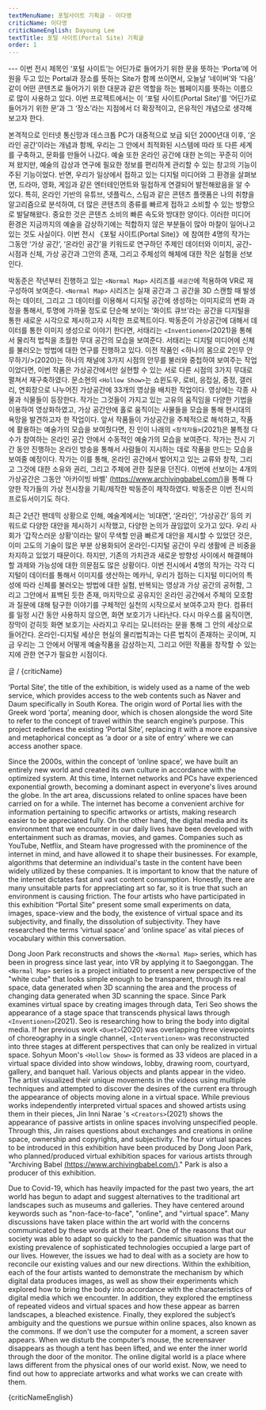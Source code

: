 ```yaml
---
textMenuName: 포털사이트 기획글 - 이다영
criticName: 이다영
criticNameEnglish: Dayoung Lee
textTitle: 포털 사이트(Portal Site) 기획글
order: 1
---
```

<TextBody />
---
 이번 전시 제목인 ‘포털 사이트’는 어딘가로 들어가기 위한 문을 뜻하는 ‘Porta’에 어원을 두고 있는 Portal과 장소를 뜻하는 Site가 함께 쓰이면서, 오늘날 ‘네이버’와 ‘다음’ 같이 어떤 콘텐츠로 들어가기 위한 대문과 같은 역할을 하는 웹페이지를 뜻하는 이름으로 많이 사용하고 있다. 이번 프로젝트에서는 이 ‘포털 사이트(Portal Site)’를 ‘어딘가로 들어가기 위한 문’과 그 ‘장소’라는 지점에서 더 확장적이고, 은유적인 개념으로 생각해보고자 한다.

 본격적으로 인터넷 통신망과 데스크톱 PC가 대중적으로 보급 되던 2000년대 이후, ‘온라인 공간’이라는 개념과 함께, 우리는 그 안에서 최적화된 시스템에 따라 또 다른 세계를 구축하고, 문화를 만들어 나갔다. 예술 또한 온라인 공간에 대한 논의는 꾸준히 이어져 왔지만, 예술의 감상과 연구에 필요한 정보를 편리하게 관리할 수 있는 창고의 기능이 주된 기능이었다. 반면, 우리가 일상에서 접하고 있는 디지털 미디어와 그 환경을 살펴보면, 드라마, 영화, 게임과 같은 엔터테인먼트와 밀접하게 연결되어 발전해왔음을 알 수 있다. 특히, 온라인 기반의 유튜브, 넷플릭스, 스팀과 같은 콘텐츠 플랫폼은 나의 취향을 알고리즘으로 분석하여, 더 많은 콘텐츠의 종류를 빠르게 접하고 소비할 수 있는 방향으로 발달해왔다. 중요한 것은 콘텐츠 소비의 빠른 속도와 방대한 양이다. 이러한 미디어 환경은 지금까지의 예술을 감상하기에는 적합하지 않은 부분들이 많아 마찰이 일어나고 있는 것도 사실이다. 이번 전시 《포털 사이트(Portal Site)》에 참여한 4명의 작가는 그동안 ‘가상 공간’, ‘온라인 공간’을 키워드로 연구하던 주제인 데이터와 이미지, 공간-시점과 신체, 가상 공간과 그안의 존재, 그리고 주체성의 해체에 대한 작은 실험을 선보인다.

 박동준은 작년부터 진행하고 있는 `<Normal Map>` 시리즈를 `새공간`에 적용하여 VR로 재구성하여 보여준다. `<Normal Map>` 시리즈는 실재 공간과 그 공간을 3D 스캔할 때 발생하는 데이터, 그리고 그 데이터를 이용해서 디지털 공간에 생성하는 이미지로의 변화 과정을 통해서, 투명에 가까울 정도로 단순해 보이는 ‘화이트 큐브’라는 공간을 디지털을 통한 새로운 시각으로 제시하고자 시작한 프로젝트이다. 박동준이 가상공간에 대해서 데이터를 통한 이미지 생성으로 이야기 한다면, 서태리는 `<Inventionen>`(2021)을 통해서 물리적 법칙을 초월한 무대 공간의 모습을 보여준다. 서태리는 디지털 미디어에 신체를 불러오는 방법에 대한 연구를 진행하고 있다. 이전 작품인 <하나의 몸으로 2인무 안무하기/>(2020)는 하나의 채널에 3가지 시점의 안무를 불러와 중첩하여 보여주는 작업이었다면, 이번 작품은 가상공간에서만 실현할 수 있는 서로 다른 시점의 3가지 무대로 펼쳐서 재구축하였다. 문소현의 `<Hollow Show>`는 쇼윈도우, 로비, 응접실, 중정, 갤러리, 연회장으로 나누어진 가상공간에 33개의 영상을 배치한 작업이다. 영상에는 각종 사물과 식물들이 등장한다. 작가는 그것들이 가지고 있는 고유의 움직임을 다양한 기법을 이용하여 영상화하였고, 가상 공간안에 홀로 움직이는 사물들을 모습을 통해 현시대의 욕망을 발견하고자 한 작업이다. 앞서 작품들이 가상공간을 주체적으로 해석하고, 작품에 활용하는 예술가의 모습을 보여줬다면, 진 인이 나래의 `<창작자들>`(2021)은 불특정 다수가 참여하는 온라인 공간 안에서 수동적인 예술가의 모습을 보여준다. 작가는 전시 기간 동안 진행하는 온라인 방송을 통해서 사람들이 지시하는 데로 작품을 만드는 모습을 보여줄 예정이다. 작가는 이를 통해, 온라인 공간에서 벌어지고 있는 교류와 창작, 그리고 그것에 대한 소유와 권리, 그리고 주체에 관한 질문을 던진다. 이번에 선보이는 4개의 가상공간은 그동안 '아카이빙 바벨' [(https://www.archivingbabel.com/)](https://www.archivingbabel.com/)을 통해 다양한 작가들의 가상 전시장을 기획/제작한 박동준이 제작하였다. 박동준은 이번 전시의 프로듀서이기도 하다.

 최근 2년간 팬데믹 상황으로 인해, 예술계에서는 ‘비대면’, ‘온라인’, ‘가상공간’ 등의 키워드로 다양한 대안을 제시하기 시작했고, 다양한 논의가 끊임없이 오가고 있다. 우리 사회가 ‘갑작스러운 상황’이라는 말이 무색할 만큼 빠르게 대안을 제시할 수 있었던 것은, 이미 고도의 기술이 많은 부분 상용화되어 온라인-디지털 공간이 우리 생활에 큰 비중을 차지하고 있었기 때문이다. 하지만, 기존의 가치관과 새로운 방향성 사이에서 해결해야 할 과제와 가능성에 대한 의문점도 많은 상황이다. 이번 전시에서 4명의 작가는 각각 디지털이 데이터를 통해서 이미지를 생산하는 메카닉, 우리가 접하는 디지털 미디어의 특성에 따라 신체를 불러오는 방법에 대한 실험, 반복되는 영상과 가상 공간의 공허함, 그리고 그안에서 표백된 듯한 존재, 마지막으로 공유지인 온라인 공간에서 주체의 모호함과 질문에 대해 탐구한 이야기를 구체적인 실천의 시작으로서 보여주고자 한다. 컴퓨터를 일정 시간 동안 사용하지 않으면, 화면 보호기가 나타난다. 다시 마우스를 움직이면, 장막이 걷히듯 화면 보호기는 사라지고 우리는 모니터라는 문을 통해 그 안의 세상으로 들어간다. 온라인-디지털 세상은 현실의 물리법칙과는 다른 법칙이 존재하는 곳이며, 지금 우리는 그 안에서 어떻게 예술작품을 감상하는지, 그리고 어떤 작품을 창작할 수 있는지에 관한 연구가 필요한 시점이다.

<div style={{textAlign: 'right', paddingRight: '0.5em', fontSize:'1.2em' }}>
  글 / {criticName}
</div>

‘Portal Site’, the title of the exhibition, is widely used as a name of the web service, which provides access to the web contents such as Naver and Daum specifically in South Korea. The origin word of Portal lies with the Greek word ‘porta’, meaning door, which is chosen alongside the word Site to refer to the concept of travel within the search engine’s purpose. This project redefines the existing ‘Portal Site’, replacing it with a more expansive and metaphorical concept as ‘a door or a site of entry’ where we can access another space.

Since the 2000s, within the concept of ‘online space’, we have built an entirely new world and created its own culture in accordance with the optimized system. At this time, Internet networks and PCs have experienced exponential growth, becoming a dominant aspect in everyone's lives around the globe. In the art area, discussions related to online spaces have been carried on for a while. The internet has become a convenient archive for information pertaining to specific artworks or artists, making research easier to be appreciated fully. On the other hand, the digital media and its environment that we encounter in our daily lives have been developed with entertainment such as dramas, movies, and games. Companies such as YouTube, Netflix, and Steam have progressed with the prominence of the internet in mind, and have allowed it to shape their businesses. For example, algorithms that determine an individual's taste in the content have been widely utilized by these companies. It is important to know that the nature of the internet dictates fast and vast content consumption. Honestly, there are many unsuitable parts for appreciating art so far, so it is true that such an environment is causing friction. The four artists who have participated in this exhibition “Portal Site” present some small experiments on data, images, space-view and the body, the existence of virtual space and its subjectivity, and finally, the dissolution of subjectivity. They have researched the terms ‘virtual space’ and ‘online space’ as vital pieces of vocabulary within this conversation.

Dong Joon Park reconstructs and shows the `<Normal Map>` series, which has been in progress since last year, into VR by applying it to Saegonggan. The `<Normal Map>` series is a project initiated to present a new perspective of the "white cube" that looks simple enough to be transparent, through its real space, data generated when 3D scanning the area and the process of changing data generated when 3D scanning the space. Since Park examines virtual space by creating images through data, Teri Seo shows the appearance of a stage space that transcends physical laws through `<Inventionen>`(2021). Seo is researching how to bring the body into digital media. If her previous work `<Duet>`(2020) was overlapping three viewpoints of choreography in a single channel, `<Interventionen>` was reconstructed into three stages at different perspectives that can only be realized in virtual space. Sohyun Moon's `<Hollow Show>` is formed as 33 videos are placed in a virtual space divided into show windows, lobby, drawing room, courtyard, gallery, and banquet hall. Various objects and plants appear in the video. The artist visualized their unique movements in the videos using multiple techniques and attempted to discover the desires of the current era through the appearance of objects moving alone in a virtual space. While previous works independently interpreted virtual spaces and showed artists using them in their pieces, Jin Inni Narae 's `<Creators>`(2021) shows the appearance of passive artists in online spaces involving unspecified people. Through this, Jin raises questions about exchanges and creations in online space, ownership and copyrights, and subjectivity. The four virtual spaces to be introduced in this exhibition have been produced by Dong Joon Park, who planned/produced virtual exhibition spaces for various artists through "Archiving Babel [(https://www.archivingbabel.com/)](https://www.archivingbabel.com/)." Park is also a producer of this exhibition.

Due to Covid-19, which has heavily impacted for the past two years, the art world has begun to adapt and suggest alternatives to the traditional art landscapes such as museums and galleries. They have centered around keywords such as "non-face-to-face", "online", and "virtual space". Many discussions have taken place within the art world with the concerns communicated by these words at their heart. One of the reasons that our society was able to adapt so quickly to the pandemic situation was that the existing prevalence of sophisticated technologies occupied a large part of our lives. However, the issues we had to deal with as a society are how to reconcile our existing values and our new directions. Within the exhibition, each of the four artists wanted to demonstrate the mechanism by which digital data produces images, as well as show their experiments which explored how to bring the body into accordance with the characteristics of digital media which we encounter. In addition, they explored the emptiness of repeated videos and virtual spaces and how these appear as barren landscapes, a bleached existence. Finally, they explored the subject’s ambiguity and the questions we pursue within online spaces, also known as the commons. If we don't use the computer for a moment, a screen saver appears. When we disturb the computer’s mouse, the screensaver disappears as though a tent has been lifted, and we enter the inner world through the door of the monitor. The online digital world is a place where laws different from the physical ones of our world exist. Now, we need to find out how to appreciate artworks and what works we can create with them.

<div style={{textAlign: 'right', paddingRight: '0.5em', fontSize:'1.2em' }}>
	{criticNameEnglish}
</div>
